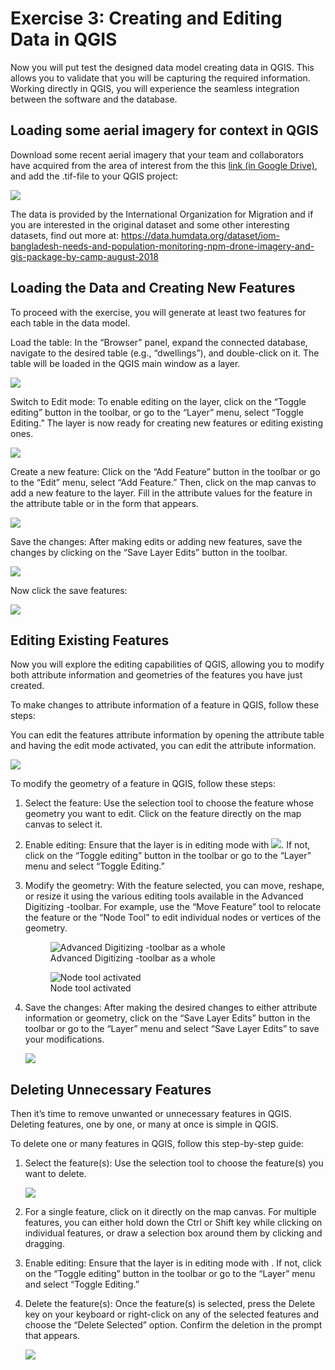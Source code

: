 # Exercise 3: Creating and Editing Data in QGIS

Now you will put test the designed data model creating data in QGIS. This allows you to validate that you will be capturing the required information. Working directly in QGIS, you will experience the seamless integration between the software and the database.

## Loading some aerial imagery for context in QGIS

Download some recent aerial imagery that your team and collaborators have acquired from the area of interest from the this [link (in Google Drive)](https://drive.google.com/file/d/1pUneAy-ZPKMJRh2z2UOPWKlSZa44CvMS/view?usp=sharing), and add the .tif-file to your QGIS project:

![](img/p1/add_aerial_img.png)

The data is provided by the International Organization for Migration and if you are interested in the original dataset and some other interesting datasets, find out more at: <https://data.humdata.org/dataset/iom-bangladesh-needs-and-population-monitoring-npm-drone-imagery-and-gis-package-by-camp-august-2018>

## Loading the Data and Creating New Features

To proceed with the exercise, you will generate at least two features for each table in the data model.

Load the table: In the "Browser" panel, expand the connected database, navigate to the desired table (e.g., "dwellings"), and double-click on it. The table will be loaded in the QGIS main window as a layer.

![](img/p1/add_table.png)

Switch to Edit mode: To enable editing on the layer, click on the "Toggle editing" button in the toolbar, or go to the "Layer" menu, select "Toggle Editing." The layer is now ready for creating new features or editing existing ones.

![](img/p1/table_edit_mode.png)

Create a new feature: Click on the "Add Feature" button in the toolbar or go to the "Edit" menu, select "Add Feature." Then, click on the map canvas to add a new feature to the layer. Fill in the attribute values for the feature in the attribute table or in the form that appears.

![](img/p1/add_feature.png)

Save the changes: After making edits or adding new features, save the changes by clicking on the "Save Layer Edits" button in the toolbar.

![](img/p1/save_features.png)

Now click the save features:

![](img/p1/saving_features_icon.png)

## Editing Existing Features

Now you will explore the editing capabilities of QGIS, allowing you to modify both attribute information and geometries of the features you have just created.

To make changes to attribute information of a feature in QGIS, follow these steps:

You can edit the features attribute information by opening the attribute table and having the edit mode activated, you can edit the attribute information.

![](img/p1/edit_features_attribute_table.png)

To modify the geometry of a feature in QGIS, follow these steps:

1.  Select the feature: Use the selection tool to choose the feature whose geometry you want to edit. Click on the feature directly on the map canvas to select it.

2.  Enable editing: Ensure that the layer is in editing mode with ![](img/p1/editing_mode.png). If not, click on the "Toggle editing" button in the toolbar or go to the "Layer" menu and select "Toggle Editing."

3.  Modify the geometry: With the feature selected, you can move, reshape, or resize it using the various editing tools available in the Advanced Digitizing -toolbar. For example, use the "Move Feature" tool to relocate the feature or the "Node Tool" to edit individual nodes or vertices of the geometry.

    ![Advanced Digitizing -toolbar as a whole](img/p1/adv_digitizing_toolbar.png)

    ![Node tool activated](img/p1/node_tool_toolbar.png)

4.  Save the changes: After making the desired changes to either attribute information or geometry, click on the "Save Layer Edits" button in the toolbar or go to the "Layer" menu and select "Save Layer Edits" to save your modifications.

    ![](img/p1/saving_features.png)

## Deleting Unnecessary Features

Then it's time to remove unwanted or unnecessary features in QGIS. Deleting features, one by one, or many at once is simple in QGIS.

To delete one or many features in QGIS, follow this step-by-step guide:

1.  Select the feature(s): Use the selection tool to choose the feature(s) you want to delete.

    ![](img/p1/select_features.png)

2.  For a single feature, click on it directly on the map canvas. For multiple features, you can either hold down the Ctrl or Shift key while clicking on individual features, or draw a selection box around them by clicking and dragging.

3.  Enable editing: Ensure that the layer is in editing mode with . If not, click on the "Toggle editing" button in the toolbar or go to the "Layer" menu and select "Toggle Editing."

4.  Delete the feature(s): Once the feature(s) is selected, press the Delete key on your keyboard or right-click on any of the selected features and choose the "Delete Selected" option. Confirm the deletion in the prompt that appears.

    ![](img/p1/toolbar_deleting.png)
